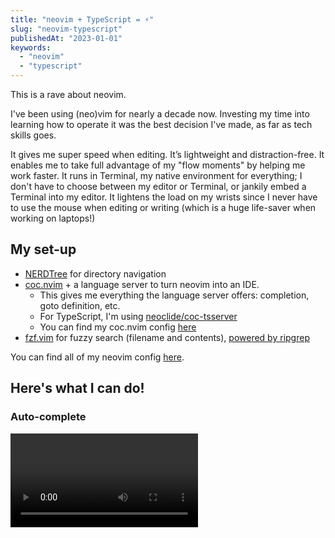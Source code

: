 ```yaml
---
title: "neovim + TypeScript = ⚡️"
slug: "neovim-typescript"
publishedAt: "2023-01-01"
keywords:
  - "neovim"
  - "typescript"
---
```


This is a rave about neovim.

I've been using (neo)vim for nearly a decade now. Investing my time into
learning how to operate it was the best decision I've made, as far as tech
skills goes.

It gives me super speed when editing. It’s lightweight and distraction-free.
It enables me to take full advantage of my "flow moments" by helping me work
faster. It runs in Terminal, my native environment for everything; I don't
have to choose between my editor or Terminal, or jankily embed a Terminal
into my editor. It lightens the load on my wrists since I never have to use
the mouse when editing or writing (which is a huge life-saver when working on
laptops!)

## My set-up

* [NERDTree](https://github.com/preservim/nerdtree) for directory navigation
* [coc.nvim](https://github.com/neoclide/coc.nvim) + a language server to turn
neovim into an IDE.
    * This gives me everything the language server offers: completion, goto
      definition, etc.
    * For TypeScript, I'm using [neoclide/coc-tsserver](https://github.com/neoclide/coc-tsserver)
    * You can find my coc.nvim config [here](https://github.com/half0wl/nvim/blob/master/coc-settings.json)
* [fzf.vim](https://github.com/junegunn/fzf.vim) for fuzzy search (filename and contents), [powered by ripgrep](https://github.com/half0wl/nvim/blob/master/init.vim#L108)

You can find all of my neovim config [here](https://github.com/half0wl/nvim).

## Here's what I can do!

### Auto-complete

<Video link="https://res.cloudinary.com/dh3yuijgy/video/upload/v1682870021/raychen.io/autocomplete_b8fbvz.mp4" startAt={5} />


`CTRL` + `N` allows me to cycle through completions, with a small window
displaying type information and docstrings.
